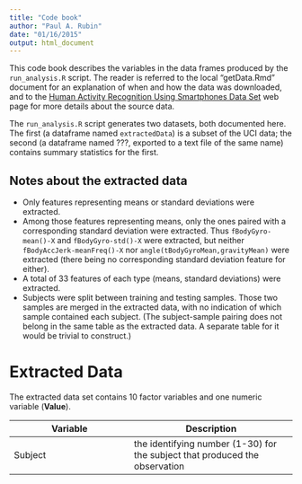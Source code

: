 ```yaml
---
title: "Code book"
author: "Paul A. Rubin"
date: "01/16/2015"
output: html_document
---
```


This code book describes the variables in the data frames produced by the `run_analysis.R` script. The reader is referred to the local "getData.Rmd" document for an explanation of when and how the data was downloaded, and to the [Human Activity Recognition Using Smartphones Data Set](http://archive.ics.uci.edu/ml/datasets/Human+Activity+Recognition+Using+Smartphones) web page for more details about the source data.

The `run_analysis.R` script generates two datasets, both documented here. The first (a dataframe named `extractedData`) is a subset of the UCI data; the second (a dataframe named ???, exported to a text file of the same name) contains summary statistics for the first.

## Notes about the extracted data
* Only features representing means or standard deviations were extracted.
* Among those features representing means, only the ones paired with a corresponding standard deviation were extracted. Thus `fBodyGyro-mean()-X` and `fBodyGyro-std()-X` were extracted, but neither `fBodyAccJerk-meanFreq()-X` nor `angle(tBodyGyroMean,gravityMean)` were extracted (there being no corresponding standard deviation feature for either).
* A total of 33 features of each type (means, standard deviations) were extracted.
* Subjects were split between training and testing samples. Those two samples are merged in the extracted data, with no indication of which sample contained each subject. (The subject-sample pairing does not belong in the same table as the extracted data. A separate table for it would be trivial to construct.)

# Extracted Data

The extracted data set contains 10 factor variables and one numeric variable (**Value**).

Variable | Description
---------|------------
Subject | the identifying number (1-30) for the subject that produced the observation
